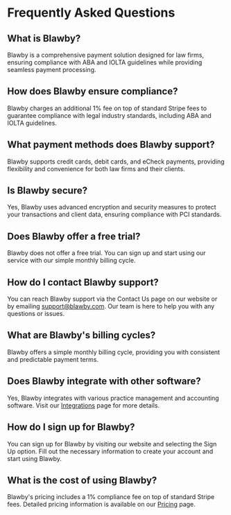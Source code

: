 # Frequently Asked Questions

## What is Blawby?
Blawby is a comprehensive payment solution designed for law firms, ensuring compliance with ABA and IOLTA guidelines while providing seamless payment processing.

## How does Blawby ensure compliance?
Blawby charges an additional 1% fee on top of standard Stripe fees to guarantee compliance with legal industry standards, including ABA and IOLTA guidelines.

## What payment methods does Blawby support?
Blawby supports credit cards, debit cards, and eCheck payments, providing flexibility and convenience for both law firms and their clients.

## Is Blawby secure?
Yes, Blawby uses advanced encryption and security measures to protect your transactions and client data, ensuring compliance with PCI standards.

## Does Blawby offer a free trial?
Blawby does not offer a free trial. You can sign up and start using our service with our simple monthly billing cycle.

## How do I contact Blawby support?
You can reach Blawby support via the Contact Us page on our website or by emailing support@blawby.com. Our team is here to help you with any questions or issues.

## What are Blawby's billing cycles?
Blawby offers a simple monthly billing cycle, providing you with consistent and predictable payment terms.

## Does Blawby integrate with other software?
Yes, Blawby integrates with various practice management and accounting software. Visit our [Integrations](/integrations) page for more details.

## How do I sign up for Blawby?
You can sign up for Blawby by visiting our website and selecting the Sign Up option. Fill out the necessary information to create your account and start using Blawby.

## What is the cost of using Blawby?
Blawby's pricing includes a 1% compliance fee on top of standard Stripe fees. Detailed pricing information is available on our [Pricing](/pricing) page.

<!-- Trigger workflow: minor edit for CI test --> 